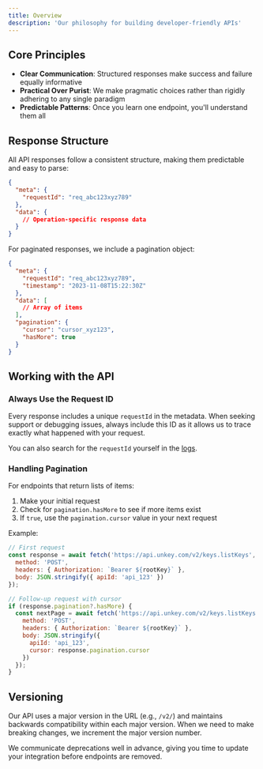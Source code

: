```yaml
---
title: Overview
description: 'Our philosophy for building developer-friendly APIs'
---
```



## Core Principles

- **Clear Communication**: Structured responses make success and failure equally informative
- **Practical Over Purist**: We make pragmatic choices rather than rigidly adhering to any single paradigm
- **Predictable Patterns**: Once you learn one endpoint, you'll understand them all

## Response Structure

All API responses follow a consistent structure, making them predictable and easy to parse:

```json
{
  "meta": {
    "requestId": "req_abc123xyz789"
  },
  "data": {
    // Operation-specific response data
  }
}
```

For paginated responses, we include a pagination object:

```json
{
  "meta": {
    "requestId": "req_abc123xyz789",
    "timestamp": "2023-11-08T15:22:30Z"
  },
  "data": [
    // Array of items
  ],
  "pagination": {
    "cursor": "cursor_xyz123",
    "hasMore": true
  }
}
```

## Working with the API

### Always Use the Request ID

Every response includes a unique `requestId` in the metadata. When seeking support or debugging issues, always include this ID as it allows us to trace exactly what happened with your request.

You can also search for the `requestId` yourself in the [logs](https://app.unkey.com/logs).

### Handling Pagination

For endpoints that return lists of items:

1. Make your initial request
2. Check for `pagination.hasMore` to see if more items exist
3. If `true`, use the `pagination.cursor` value in your next request

Example:

```js
// First request
const response = await fetch('https://api.unkey.com/v2/keys.listKeys', {
  method: 'POST',
  headers: { Authorization: `Bearer ${rootKey}` },
  body: JSON.stringify({ apiId: 'api_123' })
});

// Follow-up request with cursor
if (response.pagination?.hasMore) {
  const nextPage = await fetch('https://api.unkey.com/v2/keys.listKeys', {
    method: 'POST',
    headers: { Authorization: `Bearer ${rootKey}` },
    body: JSON.stringify({
      apiId: 'api_123',
      cursor: response.pagination.cursor
    })
  });
}
```

## Versioning

Our API uses a major version in the URL (e.g., `/v2/`) and maintains backwards compatibility within each major version. When we need to make breaking changes, we increment the major version number.

We communicate deprecations well in advance, giving you time to update your integration before endpoints are removed.
